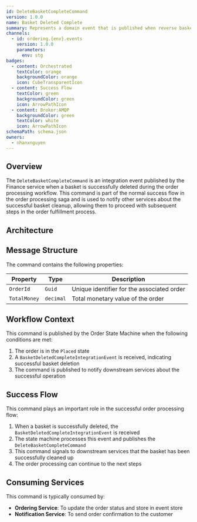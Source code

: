 ```yaml
---
id: DeleteBasketCompleteCommand
version: 1.0.0
name: Basket Deleted Complete
summary: Represents a domain event that is published when reverse basket is completed
channels:
  - id: ordering.{env}.events
    version: 1.0.0
    parameters:
      env: stg
badges:
  - content: Orchestrated
    textColor: orange
    backgroundColor: orange
    icon: CubeTransparentIcon
  - content: Success Flow
    textColor: green
    backgroundColor: green
    icon: ArrowPathIcon
  - content: Broker:AMQP
    backgroundColor: green
    textColor: white
    icon: ArrowPathIcon
schemaPath: schema.json
owners:
  - nhanxnguyen
---
```


## Overview

The `DeleteBasketCompleteCommand` is an integration event published by the Finance service when a basket is successfully deleted during the order processing workflow. This command is part of the normal success flow in the order processing saga and is used to notify other services about the successful basket cleanup, allowing them to proceed with subsequent steps in the order fulfillment process.

## Architecture

<NodeGraph />

## Message Structure

The command contains the following properties:

| Property     | Type      | Description                                |
| ------------ | --------- | ------------------------------------------ |
| `OrderId`    | `Guid`    | Unique identifier for the associated order |
| `TotalMoney` | `decimal` | Total monetary value of the order          |

## Workflow Context

This command is published by the Order State Machine when the following conditions are met:

1. The order is in the `Placed` state
2. A `BasketDeletedCompleteIntegrationEvent` is received, indicating successful basket deletion
3. The command is published to notify downstream services about the successful operation

## Success Flow

This command plays an important role in the successful order processing flow:

1. When a basket is successfully deleted, the `BasketDeletedCompleteIntegrationEvent` is received
2. The state machine processes this event and publishes the `DeleteBasketCompleteCommand`
3. This command signals to downstream services that the basket has been successfully cleaned up
4. The order processing can continue to the next steps

## Consuming Services

This command is typically consumed by:

- **Ordering Service**: To update the order status and store in event store
- **Notification Service**: To send order confirmation to the customer
